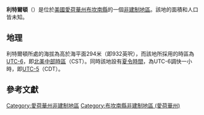 {{noteTA
|G1=USState
|G2=地名
|G3=Unit
}}
{{Infobox settlement
|official_name            = 利特爾頓
|native_name = Littleton
|settlement_type          = [[非建制地區|非建制地區]]
|image_skyline            = 
|imagesize                = 
|image_map                = 
|mapsize                  = 
|pushpin_map              = USA Iowa
|pushpin_label            = 利特爾頓
|pushpin_label_position   = top
|pushpin_map_caption      = 利特爾頓在愛荷華州的位置
|subdivision_type         = [[世界政區索引|國家]]
|subdivision_type1        = [[美国州份|州份]]
|subdivision_type2        = [[愛荷華州行政区划|縣]]
|subdivision_name         = [[美国|美国]]
|subdivision_name1        = [[愛荷華州|愛荷華州]]
|subdivision_name2        = [[布坎南縣_(愛荷華州)|布坎南縣]]
|elevation_ft             = 932
|elevation_m              = 284
|area_total_km2           = 
|area_total_sq_mi         = 
|area_land_km2            = 
|area_land_sq_mi          = 
|area_water_km2           = 
|area_water_sq_mi         = 
|population_as_of         = 2010
|population_footnotes     = 
|population_total         = 
|population_metro         = 
|population_density_km2   = auto
|population_density_sq_mi = auto
|timezone                 = [[北美中部时区|北美中部时区]]
|utc_offset               = -6
|coordinates              = {{coord|42|32|00|N|92|01|25|W|display=inline,title}}
| coor_pinpoint           = 
| coordinates_footnotes   = 
|timezone_DST             = CDT
|utc_offset_DST           = -5
|postal_code_type         = [[美國郵區編號|郵區編號]]
|postal_code              = 
|area_code                = {{link-en|电话区号319|Area code 319|319}}
|blank_name = [[地名信息系统|GNIS ID]]
|blank_info = 458934<ref name="GNIS">{{cite gnis|458934|Littleton}}</ref>
}}
'''利特爾頓'''（{{lang-en|Littleton}}）是位於[[美國|美國]][[愛荷華州|愛荷華州]][[布坎南縣_(愛荷華州)|布坎南縣]]的一個[[非建制地區|非建制地區]]。該地的面積和人口皆未知。

== 地理 ==
利特爾頓所處的海拔為高於海平面294米（即932英呎），而該地所採用的時區為[[UTC-6|UTC-6]]，即[[北美中部時區|北美中部時區]]（CST）。同時該地設有[[夏令時間|夏令時間]]，為UTC-6調快一小時，即[[UTC-5|UTC-5]]（CDT）。

== 參考文獻 ==
{{reflist}}

{{布坎南縣 (愛荷華州)}}

{{DEFAULTSORT:Littleton}}
[[Category:愛荷華州非建制地區|Category:愛荷華州非建制地區]]
[[Category:布坎南縣非建制地區_(愛荷華州)|Category:布坎南縣非建制地區 (愛荷華州)]]

{{Iowa-geo-stub}}